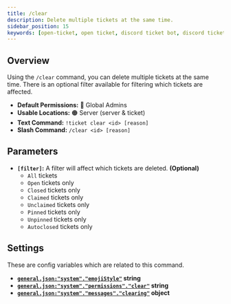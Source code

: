 ```yaml
---
title: /clear
description: Delete multiple tickets at the same time.
sidebar_position: 15
keywords: [open-ticket, open ticket, discord ticket bot, discord ticket bot, reference, command]
---
```

<head>
    <link rel="apple-touch-icon" href="/img/logo_vertical.png"/>
</head>

<FlexHorizontal>
    <ScaleImage src="/img/docs-v4/commands/ticket-clear.png" alt="Example of the /clear command." size="50%"></ScaleImage>
</FlexHorizontal>

## Overview
Using the `/clear` command, you can delete multiple tickets at the same time.
There is an optional filter available for filtering which tickets are affected.

- **Default Permissions:** 🔴 Global Admins
- **Usable Locations:** 🟠 Server (server & ticket)
- **Text Command:** `!ticket clear <id> [reason]`
- **Slash Command:** `/clear <id> [reason]`

## Parameters
- **`[filter]`:** A filter will affect which tickets are deleted. **<C color="green">(Optional)</C>**
    - `All` tickets
    - `Open` tickets only
    - `Closed` tickets only
    - `Claimed` tickets only
    - `Unclaimed` tickets only
    - `Pinned` tickets only
    - `Unpinned` tickets only
    - `Autoclosed` tickets only

## Settings
These are config variables which are related to this command.
- **[`general.json:"system"."emojiStyle"`](../config/general.mdx#system-emoji-style) <M color="blue">string</M>**
- **[`general.json:"system"."permissions"."clear"`](../config/general.mdx#system-permissions) <M color="blue">string</M>**
- **[`general.json:"system"."messages"."clearing"`](../config/general.mdx#system-messages) <M color="cyan">object</M>**